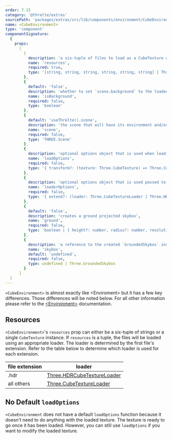 ```yaml
---
order: 7.15
category: '@threlte/extras'
sourcePath: 'packages/extras/src/lib/components/environment/CubeEnvironment.svelte'
name: <CubeEnvironment>
type: 'component'
componentSignature:
  {
    props:
      [
        {
          description: 'a six-tuple of files to load as a CubeTexture or a `Three.CubeTexture` instance',
          name: 'resources',
          required: true,
          type: '[string, string, string, string, string, string] | Three.CubeTexture'
        },
        {
          default: 'false',
          description: 'whether to set `scene.background` to the loaded environment texture',
          name: 'isBackground',
          required: false,
          type: 'boolean'
        },
        {
          default: 'useThrelte().scene',
          description: 'the scene that will have its environment and/or background set',
          name: 'scene',
          required: false,
          type: 'THREE.Scene'
        },
        {
          description: 'optional options object that is used when loading the textures',
          name: 'loadOptions',
          required: false,
          type: '{ transform?: (texture: Three.CubeTexture) => Three.CubeTexture, onProgress?: (event: ProgressEvent) => void }'
        },
        {
          description: 'optional options object that is used passed to the `useLoader` function',
          name: 'loaderOptions',
          required: false,
          type: '{ extend?: (loader: Three.CubeTextureLoader | Three.HDRCubeTextureLoader) => void }'
        },
        {
          default: 'false',
          description: 'creates a ground projected skybox',
          name: 'ground',
          required: false,
          type: 'boolean | { height?: number, radius?: number, resolution?: number }'
        },
        {
          description: 'a reference to the created `GroundedSkybox` instance when using grounded projection',
          name: 'skybox',
          default: 'undefined',
          required: false,
          type: undefined | Three.GroundedSkybox
        }
      ]
  }
---
```


`<CubeEnvironment>` is almost exactly like \<Enviroment> but it has a few key differences. Those differences will be noted below. For all other information please refer to the [\<Environment>](/docs/reference/extras/environment) documentation.

<Example path="extras/cube-environment/basic" />

## Resources

`<CubeEnvironment>`'s `resources` prop can either be a six-tuple of strings or a single `CubeTexture` instance. If `resources` is a tuple, the files will be loaded using an appropriate loader. The loader is determined by the first file's extension. Refer to the table below to determine which loader is used for each extension.

| file extension | loader                                                                                                                  |
| -------------- | ----------------------------------------------------------------------------------------------------------------------- |
| .hdr           | [Three.HDRCubeTextureLoader](https://github.com/mrdoob/three.js/blob/dev/examples/jsm/loaders/HDRCubeTextureLoader.js/) |
| all others     | [Three.CubeTextureLoader](https://threejs.org/docs/#api/en/loaders/CubeTextureLoader)                                   |

## No Default `loadOptions`

`<CubeEnvironment` does not have a default `loadOptions` function because it doesn't need to do anything with the loaded texture. The texture is ready to go once it has been loaded. However, you can still use `loadOptions` if you want to modify the loaded texture.
